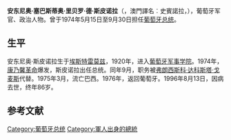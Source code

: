 {{Infobox officeholder
| honorific-prefix = [[阁下|阁下]]
| name=安东尼奥·斯皮诺拉
| native_name = António de Spínola
| honorific-suffix = 
| image = António de Spínola (1974).png
| caption =
| order = <!-- Please do not add his order, it is against WP:MOS, unused and clutter, only exception is the President of the United States. -->
| office = [[葡萄牙总统|葡萄牙总统]]
| term_start = 1974年5月15日
| term_end = 1974年9月30日
| primeminister = [[阿德利诺·达帕尔马·卡洛斯|阿德利诺·达帕尔马·卡洛斯]]<br />[[瓦斯科·多斯桑托斯·贡萨尔维斯|瓦斯科·多斯桑托斯·贡萨尔维斯]]
| predecessor = [[阿梅里科·托马斯|阿梅里科·托马斯]]
| successor = [[弗朗西斯科·达科斯塔·戈麦斯|弗朗西斯科·达科斯塔·戈麦斯]]
| office2 = 救国军政府主席
| term_start2 = 1974年4月25日
| term_end2 = 1974年9月30日
| primeminister2 = 
| predecessor2 = 职位创立
| successor2 = [[弗朗西斯科·达科斯塔·戈麦斯|弗朗西斯科·达科斯塔·戈麦斯]]
| office3 = [[葡属几内亚|葡属几内亚]]总督
| term_start3 = 1968年5月20日
| term_end3 = 1973年8月6日
| president3 = [[阿梅里科·托马斯|阿梅里科·托马斯]]
| predecessor3 = Arnaldo Schulz
| successor3 = Bettencourt Rodrigues
| birthname = 
| birth_date = {{Birth date|1910|4|11|df=yes}}
| birth_place = [[葡萄牙|葡萄牙]][[埃什特雷莫什|埃什特雷莫什]]
| death_date = {{Death date and age|1996|8|13|1910|4|11|df=yes}}
| death_place = [[葡萄牙|葡萄牙]][[里斯本|里斯本]]
| restingplace = 
| nationality = 葡萄牙
| party =
| spouse = Maria Helena Barros
| children = 
| residence = 
| alma_mater = 葡萄牙军事学院
| occupation = {{hlist|政治家|作家}}
| profession = [[军官|军官]]
| cabinet = 
| committees = 
| portfolio = Overseas Colonial Territories
| religion = [[罗马天主教|罗马天主教]]
| signature = AssinaturaAntónioSpínola.svg
| signature_alt = 
| website = 
| footnotes = 
| allegiance = {{flag|Portugal}}
| branch = [[File:Military_flag_of_Portugal.svg|20px]] 葡萄牙陆军
| serviceyears = 1920–1974, 1981
| rank = {{ubl |[[将军|将军]] {{small|（实际上）}} |[[陆军元帅|陆军元帅]] {{small|（荣誉）}} }}
| commands = 
| battles = {{ubl |[[葡萄牙殖民地战争|葡萄牙殖民地战争]] |{{longitem|[[几内亚比绍独立战争|几内亚比绍独立战争]]}} }}
| awards = 
}}
'''安东尼奥·塞巴斯蒂奥·里贝罗·德·斯皮诺拉'''（{{lang-pt|António Sebastião Ribeiro de Spínola}}，澳門譯名︰史賓諾拉，{{bd|1910年|4月11日|1996年|8月13日|}}），葡萄牙军官、政治人物。曾于1974年5月15日至9月30日担任[[葡萄牙总统|葡萄牙总统]]。

== 生平 ==
安东尼奥·斯皮诺拉生于[[埃斯特雷莫兹|埃斯特雷莫兹]]，1920年，进入[[葡萄牙军事学院|葡萄牙军事学院]]。1974年，[[康乃馨革命|康乃馨革命]]爆发，斯皮诺拉出任总统。同年9月，职务被[[弗朗西斯科·达科斯塔·戈麦斯|弗朗西斯科·达科斯塔·戈麦斯]]代替。1975年3月，流亡巴西。1976年，返回葡萄牙。1996年8月13日，因病去世，终年86岁。


==参考文献==
{{reflist}}


{{S-start}}
{{s-hou||1910年|4月11日|1996年|8月13日|}}
{{S-reg}}
{{S-bef|before=[[阿梅里科·托馬斯|阿梅里科·托馬斯]]}}
{{S-ttl|title=[[File:Coat_of_arms_of_Portugal.svg|40px]]<br />[[葡萄牙總統|葡萄牙總統]]|years=1974年5月15日－1974年9月30日}}
{{S-aft|after=[[弗朗西斯科·達科斯塔·戈麥斯|弗朗西斯科·達科斯塔·戈麥斯]]}}
{{s-end}}

{{葡萄牙总统}}

{{Authority control}}
[[Category:葡萄牙总统|Category:葡萄牙总统]]
[[Category:軍人出身的總統|Category:軍人出身的總統]]